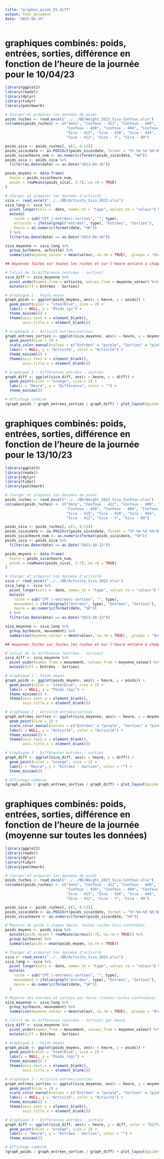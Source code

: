 ```yaml
---
title: "graphes_poids_ES_diff"
output: html_document
date: "2025-04-19"
---
```


# graphiques combinés: poids, entrées, sorties, différence en fonction de l'heure de la journée pour le 10/04/23

```r
library(ggplot2)
library(readxl)
library(dplyr)
library(tidyr)
library(patchwork)

# Charger et préparer les données de poids
poids_ruches <- read_excel("../../BD/Weight_2023_Sica_Confoux.xlsx")
colnames(poids_ruches) <- c("date", "Confoux - 412", "Confoux - 409", "Confoux - 435",
                            "Confoux - 430", "Confoux - 404", "Confoux - 405",
                            "Sica - 415", "Sica - 428", "Sica - 444",
                            "Sica - 412", "Sica - Y", "Sica - 89")

poids_sica <- poids_ruches[, c(1, 8:13)]
poids_sica$date <- as.POSIXct(poids_sica$date, format = "%Y-%m-%d %H:%M:%S")
poids_sica$heure_num <- as.numeric(format(poids_sica$date, "%H"))
poids_sica <- poids_sica %>%
  filter(as.Date(date) == as.Date("2023-04-10"))

poids_moyens <- data.frame(
  heure = poids_sica$heure_num,
  poids = rowMeans(poids_sica[, 2:7], na.rm = TRUE)
)

# Charger et préparer les données d'activité
sica <- read_excel("../../BD/Activity_Sica_2023.xlsx")
sica_long <- sica %>%
  pivot_longer(cols = -date, names_to = "type", values_to = "valeur") %>%
  mutate(
    ruche = sub("CPT_|-entrées|-sorties", "", type),
    activite = ifelse(grepl("entrées", type), "Entrées", "Sorties"),
    heure = as.numeric(format(date, "%H"))
  ) %>%
  filter(as.Date(date) == as.Date("2023-04-10"))

sica_moyenne <- sica_long %>%
  group_by(heure, activite) %>%
  summarise(moyenne_valeur = mean(valeur, na.rm = TRUE), .groups = "drop")

## moyennes faites sur toutes les ruches et sur l'heure entière à chaque fois

# Calcul de la différence (entrées - sorties)
sica_diff <- sica_moyenne %>%
  pivot_wider(names_from = activite, values_from = moyenne_valeur) %>%
  mutate(diff = Entrées - Sorties)

# Graphique 1 : Poids moyen
graph_poids <- ggplot(poids_moyens, aes(x = heure, y = poids)) +
  geom_point(color = "steelblue", size = 2) +
  labs(x = NULL, y = "Poids (g)") +
  theme_minimal() +
  theme(axis.text.x = element_blank(),
        axis.title.x = element_blank())

# Graphique 2 : Activité entrées/sorties
graph_entrees_sorties <- ggplot(sica_moyenne, aes(x = heure, y = moyenne_valeur, color = activite)) +
  geom_point(size = 2) +
  scale_color_manual(values = c("Entrées" = "purple", "Sorties" = "pink")) +
  labs(x = NULL, y = "Activité", color = "Activité") +
  theme_minimal() +
  theme(axis.text.x = element_blank(),
        axis.title.x = element_blank())

# Graphique 3 : Différences entrées - sorties
graph_diff <- ggplot(sica_diff, aes(x = heure, y = diff)) +
  geom_point(color = "orange", size = 2) +
  labs(x = "Heure", y = "Différence", color = "") +
  theme_minimal()

# Affichage combiné
(graph_poids / graph_entrees_sorties / graph_diff) + plot_layout(guides = "collect")
```
# graphiques combinés: poids, entrées, sorties, différence en fonction de l'heure de la journée pour le 13/10/23

```r
library(ggplot2)
library(readxl)
library(dplyr)
library(tidyr)
library(patchwork)

# Charger et préparer les données de poids
poids_ruches <- read_excel("../../BD/Weight_2023_Sica_Confoux.xlsx")
colnames(poids_ruches) <- c("date", "Confoux - 412", "Confoux - 409", "Confoux - 435",
                            "Confoux - 430", "Confoux - 404", "Confoux - 405",
                            "Sica - 415", "Sica - 428", "Sica - 444",
                            "Sica - 412", "Sica - Y", "Sica - 89")

poids_sica <- poids_ruches[, c(1, 8:13)]
poids_sica$date <- as.POSIXct(poids_sica$date, format = "%Y-%m-%d %H:%M:%S")
poids_sica$heure_num <- as.numeric(format(poids_sica$date, "%H"))
poids_sica <- poids_sica %>%
  filter(as.Date(date) == as.Date("2023-10-13"))

poids_moyens <- data.frame(
  heure = poids_sica$heure_num,
  poids = rowMeans(poids_sica[, 2:7], na.rm = TRUE)
)

# Charger et préparer les données d'activité
sica <- read_excel("../../BD/Activity_Sica_2023.xlsx")
sica_long <- sica %>%
  pivot_longer(cols = -date, names_to = "type", values_to = "valeur") %>%
  mutate(
    ruche = sub("CPT_|-entrées|-sorties", "", type),
    mouvement = ifelse(grepl("entrées", type), "Entrées", "Sorties"),
    heure = as.numeric(format(date, "%H"))
  ) %>%
  filter(as.Date(date) == as.Date("2023-10-13"))

sica_moyenne <- sica_long %>%
  group_by(heure, mouvement) %>%
  summarise(moyenne_valeur = mean(valeur, na.rm = TRUE), .groups = "drop")

## moyennes faites sur toutes les ruches et sur l'heure entière à chaque fois

# Calcul de la différence (entrées - sorties)
sica_diff <- sica_moyenne %>%
  pivot_wider(names_from = mouvement, values_from = moyenne_valeur) %>%
  mutate(diff = Entrées - Sorties)

# Graphique 1 : Poids moyen
graph_poids <- ggplot(poids_moyens, aes(x = heure, y = poids)) +
  geom_point(color = "steelblue", size = 2) +
  labs(x = NULL, y = "Poids (kg)") +
  theme_minimal() +
  theme(axis.text.x = element_blank(),
        axis.title.x = element_blank())

# Graphique 2 : Activité entrées/sorties
graph_entrees_sorties <- ggplot(sica_moyenne, aes(x = heure, y = moyenne_valeur, color = mouvement)) +
  geom_point(size = 2) +
  scale_color_manual(values = c("Entrées" = "purple", "Sorties" = "pink")) +
  labs(x = NULL, y = "Activité", color = "Activité") +
  theme_minimal() +
  theme(axis.text.x = element_blank(),
        axis.title.x = element_blank())

# Graphique 3 : Différences entrées - sorties
graph_diff <- ggplot(sica_diff, aes(x = heure, y = diff)) +
  geom_point(color = "orange", size = 2) +
  labs(x = "Heure", y = "Entrées - Sorties", color = "") +
  theme_minimal()

# Affichage combiné
(graph_poids / graph_entrees_sorties / graph_diff) + plot_layout(guides = "collect")
```

# graphiques combinés: poids, entrées, sorties, différence en fonction de l'heure de la journée (moyenne sur toutes les données)

```r
library(ggplot2)
library(readxl)
library(dplyr)
library(tidyr)
library(patchwork)

# Charger et préparer les données de poids
poids_ruches <- read_excel("../../BD/Weight_2023_Sica_Confoux.xlsx")
colnames(poids_ruches) <- c("date", "Confoux - 412", "Confoux - 409", "Confoux - 435",
                            "Confoux - 430", "Confoux - 404", "Confoux - 405",
                            "Sica - 415", "Sica - 428", "Sica - 444",
                            "Sica - 412", "Sica - Y", "Sica - 89")

poids_sica <- poids_ruches[, c(1, 8:13)]
poids_sica$date <- as.POSIXct(poids_sica$date, format = "%Y-%m-%d %H:%M:%S")
poids_sica$heure <- as.numeric(format(poids_sica$date, "%H"))

# Moyenne du poids à chaque heure, toutes ruches Sica confondues
poids_moyens <- poids_sica %>%
  mutate(poids_moyen = rowMeans(across(2:7), na.rm = TRUE)) %>%
  group_by(heure) %>%
  summarise(poids = mean(poids_moyen, na.rm = TRUE))

# Charger et préparer les données d'activité
sica <- read_excel("../../BD/Activity_Sica_2023.xlsx")
sica_long <- sica %>%
  pivot_longer(cols = -date, names_to = "type", values_to = "valeur") %>%
  mutate(
    ruche = sub("CPT_|-entrées|-sorties", "", type),
    mouvement = ifelse(grepl("entrées", type), "Entrées", "Sorties"),
    heure = as.numeric(format(date, "%H"))
  )

# Moyenne des entrées et sorties par heure (toutes ruches confondues)
sica_moyenne <- sica_long %>%
  group_by(heure, mouvement) %>%
  summarise(moyenne_valeur = mean(valeur, na.rm = TRUE), .groups = "drop")

# Calcul de la différence (entrées - sorties) par heure
sica_diff <- sica_moyenne %>%
  pivot_wider(names_from = mouvement, values_from = moyenne_valeur) %>%
  mutate(diff = Entrées - Sorties)

# Graphique 1 : Poids moyen
graph_poids <- ggplot(poids_moyens, aes(x = heure, y = poids)) +
  geom_point(color = "steelblue", size = 2) +
  labs(x = NULL, y = "Poids (kg)") +
  theme_minimal() +
  theme(axis.text.x = element_blank(),
        axis.title.x = element_blank())

# Graphique 2 : Activité entrées/sorties
graph_entrees_sorties <- ggplot(sica_moyenne, aes(x = heure, y = moyenne_valeur, color = mouvement)) +
  geom_point(size = 2) +
  scale_color_manual(values = c("Entrées" = "purple", "Sorties" = "pink")) +
  labs(x = NULL, y = "Activité", color = "Activité") +
  theme_minimal() +
  theme(axis.text.x = element_blank(),
        axis.title.x = element_blank())

# Graphique 3 : Différences entrées - sorties
graph_diff <- ggplot(sica_diff, aes(x = heure, y = diff, color = "Différence")) +
  geom_point(color = "orange", size = 2) +
  labs(x = "Heure", y = "Entrées - Sorties", color = "") +
  theme_minimal()

# Affichage combiné
(graph_poids / graph_entrees_sorties / graph_diff) + plot_layout(guides = "collect")
```


